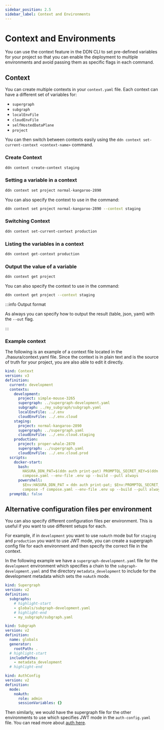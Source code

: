 ```yaml
---
sidebar_position: 2.5
sidebar_label: Context and Environments
---
```


# Context and Environments

You can use the context feature in the DDN CLI to set pre-defined variables for your project so that you can enable the
deployment to multiple environments and avoid passing them as specific flags in each command.

## Context

You can create multiple contexts in your `context.yaml` file. Each context can have a different set of variables for:

- `supergraph`
- `subgraph`
- `localEnvFile`
- `cloudEnvFile`
- `selfHostedDataPlane`
- `project`

You can then switch between contexts easily using the `ddn context set-current-context <context-name>` command.

### Create Context

```sh title="Create a new context"
ddn context create-context staging
```

### Setting a variable in a context

```sh title="Set a variable in a context"
ddn context set project normal-kangaroo-2890
```

You can also specify the context to use in the command:

```sh title="Set a variable in a context"
ddn context set project normal-kangaroo-2890 --context staging
```

### Switching Context

```sh title="Switch to a different context"
ddn context set-current-context production
```

### Listing the variables in a context

```sh title="List the variables in a context"
ddn context get-context production
```

### Output the value of a variable

```sh title="Output the value of a specific variable in the current context"
ddn context get project
```

You can also specify the context to use in the command:

```sh title="Output the value of a specific variable in a specific context"
ddn context get project --context staging
```

:::info Output format

As always you can specify how to output the result (table, json, yaml) with the `--out` flag.

:::

### Example context

The following is an example of a context file located in the ./hasura/context.yaml file. Since the context is in plain
text and is the source of truth for your project, you are also able to edit it directly.

```yaml
kind: Context
version: v3
definition:
  current: development
  contexts:
    development:
      project: simple-mouse-3265
      supergraph: ../supergraph-development.yaml
      subgraph: ../my_subgraph/subgraph.yaml
      localEnvFile: ../.env
      cloudEnvFile: ../.env.cloud
    staging:
      project: normal-kangaroo-2890
      supergraph: ../supergraph.yaml
      cloudEnvFile: ../.env.cloud.staging
    production:
      project: proper-whale-2870
      supergraph: ../supergraph.yaml
      cloudEnvFile: ../.env.cloud.prod
  scripts:
    docker-start:
      bash:
        HASURA_DDN_PAT=$(ddn auth print-pat) PROMPTQL_SECRET_KEY=$(ddn auth print-promptql-secret-key) docker compose -f
        compose.yaml --env-file .env up --build --pull always
      powershell:
        $Env:HASURA_DDN_PAT = ddn auth print-pat; $Env:PROMPTQL_SECRET_KEY = ddn auth print-promptql-secret-key; docker
        compose -f compose.yaml --env-file .env up --build --pull always
  promptQL: false
```

## Alternative configuration files per environment

You can also specify different configuration files per environment. This is useful if you want to use different setups
for each.

For example, if in `development` you want to use `noAuth` mode but for `staging` and `production` you want to use JWT
mode, you can create a supergraph config file for each environment and then specify the correct file in the context.

In the following example we have a `supergraph-development.yaml` file for the `development` environment which specifies
a chain to the `subgraph-development.yaml` and the directory `metadata_development` to include for the development
metadata which sets the `noAuth` mode.

```yaml title="supergraph-development.yaml"
kind: Supergraph
version: v2
definition:
  subgraphs:
    # highlight-start
    - globals/subgraph-development.yaml
    # highlight-end
    - my_subgraph/subgraph.yaml
```

```yaml title="globals/subgraph-development.yaml"
kind: Subgraph
version: v2
definition:
  name: globals
  generator:
    rootPath: .
  # highlight-start
  includePaths:
    - metadata_development
  # highlight-end
```

```yaml title="globals/metadata_development/auth-config.hml"
kind: AuthConfig
version: v2
definition:
  mode:
    noAuth:
      role: admin
      sessionVariables: {}
```

Then similarly, we would have the supergraph file for the other environments to use which specifies JWT mode in the
`auth-config.yaml` file. You can read more about [auth here](/auth/overview.mdx).
